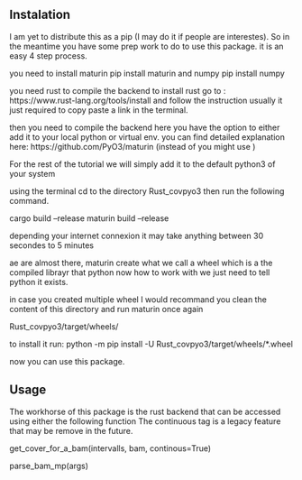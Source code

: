## Instalation

I am yet to distribute this as a pip (I may do it if people are interestes).
 So in the meantime you have some prep work to do to use this package.
 it is an easy 4 step process.

 you need to install maturin 
 pip install maturin
 and numpy 
 pip install numpy

you need rust to compile the backend
to install rust go to : https://www.rust-lang.org/tools/install
and follow the instruction usually it just required to copy paste a link in the terminal.

then you need to compile the backend
here you have the option to either add it to your local python or virtual env.
you can find detailed explanation here: https://github.com/PyO3/maturin (instead of <maturin build> you might use <maturin develop>)

For the rest of the tutorial we will simply add it to the default python3 of your system

using the terminal cd to the directory Rust_covpyo3
then run the following command.

cargo build --release
maturin build --release

depending your internet connexion it may take anything between 30 secondes to 5 minutes

ae are almost there, maturin create what we call a wheel which is a the compiled librayr that python now how to work with
we just need to tell python it exists.

in case you created multiple wheel I would recommand you clean the content of this directory and run maturin once again

Rust_covpyo3/target/wheels/

to install it run:
python -m pip install -U Rust_covpyo3/target/wheels/*.wheel

now you can use this package.

## Usage
The workhorse of this package is the rust backend that can be accessed using either the following function
The continuous tag is a legacy feature that may be remove in the future.

get_cover_for_a_bam(intervalls, bam, continous=True)



parse_bam_mp(args)





